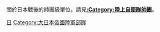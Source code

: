 關於日本戰後的師團級單位，請見'''[[:Category:陸上自衛隊師團|:Category:陸上自衛隊師團]]'''。

[[Category:各國的師級單位|日]]
[[Category:大日本帝國陸軍部隊‎|Category:大日本帝國陸軍部隊‎]]